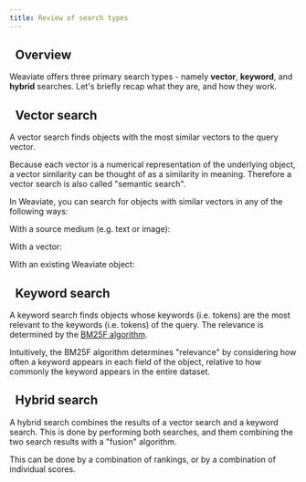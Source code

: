 ```yaml
---
title: Review of search types
---
```



## <i class="fa-solid fa-square-chevron-right"></i>&nbsp;&nbsp;Overview

Weaviate offers three primary search types - namely **vector**, **keyword**, and **hybrid** searches. Let's briefly recap what they are, and how they work.

## <i class="fa-solid fa-square-chevron-right"></i>&nbsp;&nbsp;Vector search

A vector search finds objects with the most similar vectors to the query vector.

Because each vector is a numerical representation of the underlying object, a vector similarity can be thought of as a similarity in meaning. Therefore a vector search is also called "semantic search".

In Weaviate, you can search for objects with similar vectors in any of the following ways:

With a source medium (e.g. text or image):

<Tabs groupId="languages">

 <TabItem value="py" label="Python">
    <FilteredTextBlock
      text={PyCode}
      startMarker="# START nearTextExample"
      endMarker="# END nearTextExample"
      language="py"
    />
  </TabItem>

</Tabs>

With a vector:

<Tabs groupId="languages">

 <TabItem value="py" label="Python">
    <FilteredTextBlock
      text={PyCode}
      startMarker="# START nearVectorExample"
      endMarker="# END nearVectorExample"
      language="py"
    />
  </TabItem>

</Tabs>

With an existing Weaviate object:

<Tabs groupId="languages">

 <TabItem value="py" label="Python">
    <FilteredTextBlock
      text={PyCode}
      startMarker="# START nearObjectExample"
      endMarker="# END nearObjectExample"
      language="py"
    />
  </TabItem>

</Tabs>

## <i class="fa-solid fa-square-chevron-right"></i>&nbsp;&nbsp;Keyword search

A keyword search finds objects whose keywords (i.e. tokens) are the most relevant to the keywords (i.e. tokens) of the query. The relevance is determined by the [BM25F algorithm](https://en.wikipedia.org/wiki/Okapi_BM25).

Intuitively, the BM25F algorithm determines "relevance" by considering how often a keyword appears in each field of the object, relative to how commonly the keyword appears in the entire dataset.

<Tabs groupId="languages">

 <TabItem value="py" label="Python">
    <FilteredTextBlock
      text={PyCode}
      startMarker="# START bm25Example"
      endMarker="# END bm25Example"
      language="py"
    />
  </TabItem>

</Tabs>

## <i class="fa-solid fa-square-chevron-right"></i>&nbsp;&nbsp;Hybrid search

A hybrid search combines the results of a vector search and a keyword search. This is done by performing both searches, and them combining the two search results with a "fusion" algorithm.

This can be done by a combination of rankings, or by a combination of individual scores.

<Tabs groupId="languages">

 <TabItem value="py" label="Python">
    <FilteredTextBlock
      text={PyCode}
      startMarker="# START hybridExample"
      endMarker="# END hybridExample"
      language="py"
    />
  </TabItem>

</Tabs>
